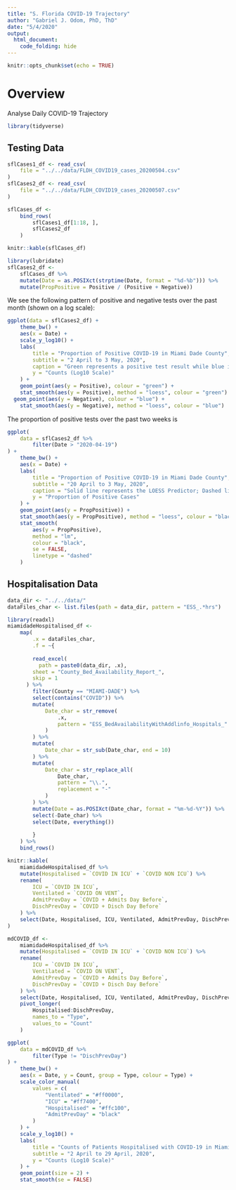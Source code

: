 ---
title: "S. Florida COVID-19 Trajectory"
author: "Gabriel J. Odom, PhD, ThD"
date: "5/4/2020"
output:
  html_document:
    code_folding: hide
---

```{r setup, include=FALSE}
knitr::opts_chunk$set(echo = TRUE)
```

# Overview
Analyse Daily COVID-19 Trajectory  

```{r packages, message=FALSE}
library(tidyverse)
```



## Testing Data
```{r read_data, message=FALSE}
sflCases1_df <- read_csv(
	file = "../../data/FLDH_COVID19_cases_20200504.csv"
)
sflCases2_df <- read_csv(
	file = "../../data/FLDH_COVID19_cases_20200507.csv"
)
```

```{r}
sflCases_df <- 
	bind_rows(
		sflCases1_df[1:18, ],
		sflCases2_df
	)

knitr::kable(sflCases_df)
```


```{r fix_dates, message=FALSE}
library(lubridate)
sflCases2_df <- 
	sflCases_df %>% 
	mutate(Date = as.POSIXct(strptime(Date, format = "%d-%b"))) %>% 
	mutate(PropPositive = Positive / (Positive + Negative))
```


We see the following pattern of positive and negative tests over the past month (shown on a log scale):
```{r cases_over_time}
ggplot(data = sflCases2_df) +
	theme_bw() +
	aes(x = Date) + 
	scale_y_log10() +
	labs(
		title = "Proportion of Positive COVID-19 in Miami Dade County",
		subtitle = "2 April to 3 May, 2020",
		caption = "Green represents a positive test result while blue is negative.",
		y = "Counts (Log10 Scale)"
	) +
	geom_point(aes(y = Positive), colour = "green") +
	stat_smooth(aes(y = Positive), method = "loess", colour = "green") +
  geom_point(aes(y = Negative), colour = "blue") +
	stat_smooth(aes(y = Negative), method = "loess", colour = "blue")
```


The proportion of positive tests over the past two weeks is
```{r prop_over_time}
ggplot(
	data = sflCases2_df %>% 
		filter(Date > "2020-04-19")
) +
	theme_bw() +
	aes(x = Date) +
	labs(
		title = "Proportion of Positive COVID-19 in Miami Dade County",
		subtitle = "20 April to 3 May, 2020",
		caption = "Solid line represents the LOESS Predictor; Dashed line for Linear.",
		y = "Proportion of Positive Cases"
	) +
	geom_point(aes(y = PropPositive)) +
	stat_smooth(aes(y = PropPositive), method = "loess", colour = "black") +
	stat_smooth(
		aes(y = PropPositive),
		method = "lm",
		colour = "black",
		se = FALSE,
		linetype = "dashed"
	)
```



## Hospitalisation Data
```{r hosptitalised}
data_dir <- "../../data/"
dataFiles_char <- list.files(path = data_dir, pattern = "ESS_.*hrs")

library(readxl)
miamidadeHospitalised_df <- 
	map(
		.x = dataFiles_char,
		.f = ~{
			
	    read_excel(
	      path = paste0(data_dir, .x), 
        sheet = "County_Bed_Availability_Report_", 
        skip = 1
      ) %>% 
	    filter(County == "MIAMI-DADE") %>% 
	    select(contains("COVID")) %>% 
	    mutate(
	    	Date_char = str_remove(
	    		.x,
	    		pattern = "ESS_BedAvailabilityWithAddlinfo_Hospitals_"
	    	)
	    ) %>% 
	    mutate(
	    	Date_char = str_sub(Date_char, end = 10)
	    ) %>% 
	    mutate(
	    	Date_char = str_replace_all(
	    		Date_char,
	    		pattern = "\\.",
	    		replacement = "-"
	    	)
	    ) %>% 
	    mutate(Date = as.POSIXct(Date_char, format = "%m-%d-%Y")) %>% 
	    select(-Date_char) %>% 
	    select(Date, everything())
			
		}
	) %>% 
	bind_rows()
```

```{r}
knitr::kable(
	miamidadeHospitalised_df %>% 
  	mutate(Hospitalised = `COVID IN ICU` + `COVID NON ICU`) %>% 
  	rename(
  		ICU = `COVID IN ICU`,
  		Ventilated = `COVID ON VENT`,
  		AdmitPrevDay = `COVID + Admits Day Before`,
  		DischPrevDay = `COVID + Disch Day Before`
  	) %>% 
  	select(Date, Hospitalised, ICU, Ventilated, AdmitPrevDay, DischPrevDay)
)
```


```{r pivot_hosp_data}
mdCOVID_df <- 
	miamidadeHospitalised_df %>% 
	mutate(Hospitalised = `COVID IN ICU` + `COVID NON ICU`) %>% 
	rename(
		ICU = `COVID IN ICU`,
		Ventilated = `COVID ON VENT`,
		AdmitPrevDay = `COVID + Admits Day Before`,
		DischPrevDay = `COVID + Disch Day Before`
	) %>% 
	select(Date, Hospitalised, ICU, Ventilated, AdmitPrevDay, DischPrevDay) %>% 
	pivot_longer(
		Hospitalised:DischPrevDay,
		names_to = "Type",
		values_to = "Count"
	)
```

```{r graph_hosp_counts, warning = FALSE, message=FALSE}
ggplot(
	data = mdCOVID_df %>% 
		filter(Type != "DischPrevDay")
) +
	theme_bw() +
	aes(x = Date, y = Count, group = Type, colour = Type) +
	scale_color_manual(
		values = c(
			"Ventilated" = "#ff0000",
			"ICU" = "#ff7400",
			"Hospitalised" = "#ffc100",
			"AdmitPrevDay" = "black"
		)
	) +
	scale_y_log10() +
	labs(
		title = "Counts of Patients Hospitalised with COVID-19 in Miami Dade County",
		subtitle = "2 April to 29 April, 2020",
		y = "Counts (Log10 Scale)"
	) +
	geom_point(size = 2) +
	stat_smooth(se = FALSE)
```

